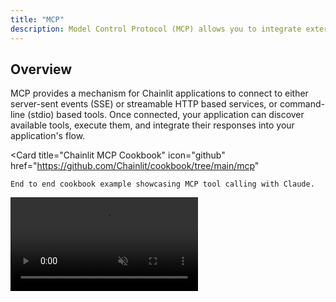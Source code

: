 ```yaml
---
title: "MCP"
description: Model Control Protocol (MCP) allows you to integrate external tool providers with your Chainlit application. This enables your AI models to use tools through standardized interfaces.
---
```


## Overview

MCP provides a mechanism for Chainlit applications to connect to either server-sent events (SSE) or streamable HTTP based services, or command-line (stdio) based tools. Once connected, your application can discover available tools, execute them, and integrate their responses into your application's flow.

 <Card
    title="Chainlit MCP Cookbook"
    icon="github"
    href="https://github.com/Chainlit/cookbook/tree/main/mcp"
  >
    End to end cookbook example showcasing MCP tool calling with Claude.
  </Card>

<Frame caption="Connect to an MCP server">
  <video
    controls
    autoPlay
    loop
    muted
    src="https://github.com/user-attachments/assets/6119341f-fb5d-4c3f-9f10-735a74841fd6"
  />
</Frame>

### Contact us for Enterprise Ready MCP

We're working with companies to create their MCP stacks, enabling AI agents to consume their data and context in standardized ways. Fill out this [form](https://docs.google.com/forms/d/e/1FAIpQLSdObSIeIFt4nHppZ6r2rIoEe-jZRo4CqxbmRKKgb-ZsSPONnQ/viewform?usp=dialog).

## Connections Types

| WebSockets | HTTP+SSE | Streamable HTTP | stdio |
| ---------- | -------- | --------------- | ----- |
| ❌         | ✅       | ✅              | ✅    |

Chainlit supports three types of MCP connections:

1. **SSE (Server-Sent Events)**: Connect to a remote service via HTTP
2. **Streamable HTTP**: Send HTTP requests to a server and receive JSON responses or connect using SSE streams
3. **stdio**: Execute a local command and communicate via standard I/O

> ⚠️ **Security Warning**: The stdio connection type spawns actual subprocesses on the Chainlit server. Only use this with trusted commands in controlled environments. Ensure proper validation of user inputs to prevent command injection vulnerabilities.

<Note>**Command Availability Warning**: When using the stdio connection type with commands like `npx` or `uvx`, these commands must be available on the Chainlit server where the application is running. The subprocess is executed on the server, not on the client machine.</Note>

### Server-Side Configuration (`config.toml`)

You can control which MCP connection types are enabled globally and restrict allowed stdio commands by modifying your project's `config.toml` file (usually located at the root of your project or `.chainlit/config.toml`).

Under the `[features.mcp]` section, you can configure SSE, Streamable HTTP and stdio separately:

```toml
[features]
# ... other feature flags

[features.mcp.sse]
    # Enable or disable the SSE connection type globally
    enabled = true

[features.mcp.streamable-http]
    # Enable or disable the Streamable HTTP connection type globally
    enabled = true

[features.mcp.stdio]
    # Enable or disable the stdio connection type globally
    enabled = true
    # Define an allowlist of executables for the stdio type.
    # Only the base names of executables listed here can be used.
    # This is a crucial security measure for stdio connections.
    # Example: allows running `npx ...` and `uvx ...` but blocks others.
    allowed_executables = [ "npx", "uvx" ]
```

## Setup

### 1. Register Connection Handlers

To use MCP in your Chainlit application, you need to implement the `on_mcp_connect` handler. The `on_mcp_disconnect` handler is optional but recommended for proper cleanup.

```python
import chainlit as cl
from mcp import ClientSession

@cl.on_mcp_connect
async def on_mcp_connect(connection, session: ClientSession):
    """Called when an MCP connection is established"""
    # Your connection initialization code here
    # This handler is required for MCP to work
    
@cl.on_mcp_disconnect
async def on_mcp_disconnect(name: str, session: ClientSession):
    """Called when an MCP connection is terminated"""
    # Your cleanup code here
    # This handler is optional
```

### 2. Client Configuration

The client needs to provide the connection details through the Chainlit interface. This includes:

- Connection name (unique identifier)
- Client type (`sse`, `streamable-http` or `stdio`)
- For SSE and Streamable HTTP: URL endpoint
- For stdio: Full command (e.g., `npx your-tool-package` or `uvx your-tool-package`)

<Frame caption="Adding an MCP">
  <img src="/images/add-mcp.png" />
</Frame>

## Working with MCP Connections

### Retrieving Available Tools

Upon connection, you can discover the available tools provided by the MCP service:

```python
@cl.on_mcp_connect
async def on_mcp(connection, session: ClientSession):
    # List available tools
    result = await session.list_tools()
    
    # Process tool metadata
    tools = [{
        "name": t.name,
        "description": t.description,
        "input_schema": t.inputSchema,
    } for t in result.tools]
    
    # Store tools for later use
    mcp_tools = cl.user_session.get("mcp_tools", {})
    mcp_tools[connection.name] = tools
    cl.user_session.set("mcp_tools", mcp_tools)
```

### Executing Tools

You can execute tools using the MCP session:

```python
@cl.step(type="tool") 
async def call_tool(tool_use):
    tool_name = tool_use.name
    tool_input = tool_use.input
    
    # Find appropriate MCP connection for this tool
    mcp_name = find_mcp_for_tool(tool_name)
    
    # Get the MCP session
    mcp_session, _ = cl.context.session.mcp_sessions.get(mcp_name)
    
    # Call the tool
    result = await mcp_session.call_tool(tool_name, tool_input)
    
    return result
```

## Integrating with LLMs

MCP tools can be seamlessly integrated with LLMs that support tool calling:

```python
async def call_model_with_tools():
    # Get tools from all MCP connections
    mcp_tools = cl.user_session.get("mcp_tools", {})
    all_tools = [tool for connection_tools in mcp_tools.values() for tool in connection_tools]
    
    # Call your LLM with the tools
    response = await your_llm_client.call(
        messages=messages,
        tools=all_tools
    )
    
    # Handle tool calls if needed
    if response.has_tool_calls():
        # Process tool calls
        pass
        
    return response
```

## Session Management

MCP connections are managed at the session level. Each WebSocket session can have multiple named MCP connections. The connections are cleaned up when:

1. The user explicitly disconnects
2. The same connection name is reused (old connection is replaced)
3. The WebSocket session ends